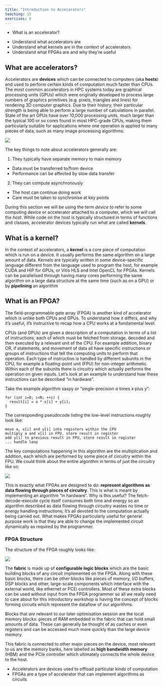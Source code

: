 ```yaml
---
title: "Introduction to Accelerators"
teaching: 15
exercises: 0
---
```


:::::::::::::::::::::::::::::::::::::: questions 

- What is an accelerator?

::::::::::::::::::::::::::::::::::::::::::::::::

::::::::::::::::::::::::::::::::::::: objectives

- Understand what accelerators are
- Understand what kernels are in the context of accelerators
- Understand what FPGAs are and why they're useful

::::::::::::::::::::::::::::::::::::::::::::::::

## What are accelerators?

Accelerators are **devices** which can be connected to computers (aka **hosts**) and used to perform certain kinds of computation much faster than CPUs. The most common accelerators in HPC systems today are graphical processing units (GPUs) which were originally developed to process large numbers of graphics primitives (e.g. pixels, triangles and lines) for rendering 3D computer graphics. Due to their history, their particular strength is being able to perform a large number of calculations in parallel. State of the art GPUs have over 10,000 processing units, much larger than the typical 100 or so cores found in most HPC-grade CPUs, making them particularly suitable for applications where one operation is applied to many pieces of data, such as many image processing algorithms.

![](fig/host_device.png)

The key things to note about accelerators generally are:

1. They typically have separate memory to main memory
  - Data must be transferred to/from device
  - Performance can be affected by slow data transfer
2. They can compute asynchronously
  - The host can continue doing work
  - Care must be taken to synchronise at key points

During this section we will be using the term *device* to refer to some computing device or accelerator attached to a computer, which we will call the *host*. While code on the host is typically structured in terms of functions and classes, accelerator devices typically run what are called **kernels**.

## What is a kernel?

In the context of accelerators, a **kernel** is a core piece of computation which is run on a device. It usually performs the same algorithm on a large amount of data. Kernels are typically written in some device-specific language different from the language used to program the host, for example CUDA and HIP for GPUs, or Vitis HLS and Intel OpenCL for FPGAs. Kernels can be parallelised through having many cores performing the same algorithm on a large data structure at the same time (such as on a GPU) or by **pipelining** an algorithm

## What is an FPGA?

The field-programmable gate array (FPGA) is another kind of accelerator which is unlike both CPUs and GPUs. To understand how it differs, and why it's useful, it's instructive to recap how a CPU works at a fundamental level.

CPUs (and GPUs) are given a description of a computation in terms of a list of instructions, each of which must be fetched from storage, decoded and then executed by a relevant unit of the CPU. For example addition, binary OR, if statements, and movement of data all have specific instructions or groups of instructions that tell the computing units to perform that operation. Each type of instruction is handled by different subunits in the CPU, for example a floating-point unit (FPU) for non-integer arithmetic. Within each of the subunits there is circuitry which actually performs the operation on given inputs. Let's look at an example to understand how these instructions can be described "in hardware".

Take the example algorithm saxpy or "single-precision $a$ times $x$ plus $y$":
```
for (int i=0; i<N; ++i) {
  result[i] = a * x[i] + y[i];
}
```

The corresponding pseudocode listing the low-level instructions roughly look like:

```
move a, x[i] and y[i] into registers within the CPU
multiply a and x[i] in FPU, store result in register
add y[i] to previous result in FPU, store result in register
... handle loop
```

The key computations happening in this algorithm are the multiplication and addition, each which are performed by some piece of circuitry within the FPU. We could think about the entire algorithm in terms of just the circuitry like so:

![](fig/saxpy_dataflow.png)

This is exactly what FPGAs are designed to do: **represent algorithms as data flowing through pieces of circuitry**. This is what is meant by implementing an algorithm "in hardware". Why is this useful? The fetch-decode-execute cycle itself consumes both time and energy so an algorithm described as data flowing through circuitry wastes no time or energy handling instructions; it's all devoted to the computation actually being carried out. What makes FPGAs particularly useful for general purpose work is that they are able to change the implemented circuit dynamically as required by the programmer.

### FPGA Structure

The structure of the FPGA roughly looks like:

![](fig/FPGA_structure.png)

The **fabric** is made up of **configurable logic blocks** which are the basic building blocks of any circuit implemented on the FPGA. Along with these basic blocks, there can be other blocks like pieces of memory, I/O buffers, DSP blocks and other, large-scale components which interface with the external world, like ethernet or PCEi controllers. Most of these extra blocks can be used without input from the FPGA programmer so all we really need to care about for this introductory workshop is having the concept of blocks forming circuits which represent the dataflow of our algorithms.

Blocks that *are* relevant to our later optimisation session are the local memory blocks: pieces of RAM embedded in the fabric that can hold small amounts of data. These can generally be thought of as caches or even registers and can be accessed much more quickly than the large device memory.

This fabric is connected to other major pieces on the device, most relevant to us are the memory banks, here labelled as **high bandwidth memory** (HBM) and the PCIe controller which ultimately connects the whole device to the host.

::::::::::::::::::::::::::::::::::::: keypoints 

- Accelerators are devices used to offload particular kinds of computation
- FPGAs are a type of accelerator that can implement algorithms as circuits

::::::::::::::::::::::::::::::::::::::::::::::::
